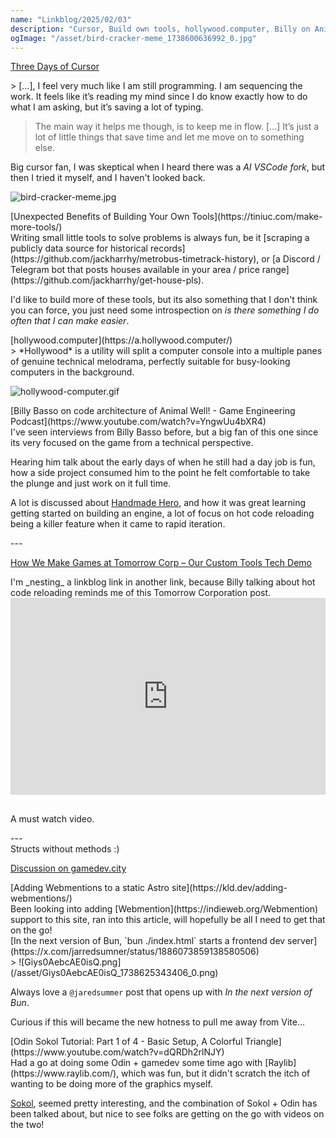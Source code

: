 ```yaml
---
name: "Linkblog/2025/02/03"
description: "Cursor, Build own tools, hollywood.computer, Billy on Animal Well tech, Webmentions on Astro, `bun ./index.html`, Odin Sokol."
ogImage: "/asset/bird-cracker-meme_1738600636992_0.jpg"
---
```


[Three Days of Cursor](https://loufranco.com/blog/three-days-of-cursor)

<div class="ml-[calc(1*1rem)] mb-8">
> [...], I feel very much like I am still programming. I am sequencing the work. It feels like it’s reading my mind since I do know exactly how to do what I am asking, but it’s saving a lot of typing.

> The main way it helps me though, is to keep me in flow. [...] It’s just a lot of little things that save time and let me move on to something else.

Big cursor fan, I was skeptical when I heard there was a _AI VSCode fork_, but then I tried it myself, and I haven't looked back.

![bird-cracker-meme.jpg](/asset/bird-cracker-meme_1738600636992_0.jpg)

</div>
[Unexpected Benefits of Building Your Own Tools](https://tiniuc.com/make-more-tools/)

<div class="ml-[calc(1*1rem)] mb-8">
Writing small little tools to solve problems is always fun, be it [scraping a publicly data source for historical records](https://github.com/jackharrhy/metrobus-timetrack-history), or [a Discord / Telegram bot that posts houses available in your area / price range](https://github.com/jackharrhy/get-house-pls).

I'd like to build more of these tools, but its also something that I don't think you can force, you just need some introspection on _is there something I do often that I can make easier_.

</div>
[hollywood.computer](https://a.hollywood.computer/)

<div class="ml-[calc(1*1rem)] mb-8">
> *Hollywood* is a utility will split a computer console into a multiple panes of genuine technical melodrama, perfectly suitable for busy-looking computers in the background.

![hollywood-computer.gif](/asset/hollywood-computer_1738601918638_0.gif)

</div>
[Billy Basso on code architecture of Animal Well! - Game Engineering Podcast](https://www.youtube.com/watch?v=YngwUu4bXR4)

<div class="ml-[calc(1*1rem)] mb-8">
I've seen interviews from Billy Basso before, but a big fan of this one since its very focused on the game from a technical perspective.

Hearing him talk about the early days of when he still had a day job is fun, how a side project consumed him to the point he felt comfortable to take the plunge and just work on it full time.

A lot is discussed about [Handmade Hero](https://hero.handmade.network/), and how it was great learning getting started on building an engine, a lot of focus on hot code reloading being a killer feature when it came to rapid iteration.

<div class="ml-[calc(2*1rem)] mb-8">
---

[How We Make Games at Tomorrow Corp – Our Custom Tools Tech Demo](https://tomorrowcorporation.com/posts/how-we-make-games-at-tomorrow-corp-our-custom-tools-tech-demo)

<div class="ml-[calc(3*1rem)] mb-8">
I'm _nesting_ a linkblog link in another link, because Billy talking about hot code reloading reminds me of this Tomorrow Corporation post.

<iframe style="padding-bottom: 1rem" width="100%" height="315" src="https://www.youtube.com/embed/72y2EC5fkcE?si=AboL0e2VOwRI9FTl" title="YouTube video player" frameborder="0" allow="accelerometer; autoplay; clipboard-write; encrypted-media; gyroscope; picture-in-picture; web-share" referrerpolicy="strict-origin-when-cross-origin" allowfullscreen></iframe>

A must watch video.

</div>
---

</div>
Structs without methods :)

[Discussion on gamedev.city](https://gamedev.city/s/fakfuy/game_engineering_podcast_billy_basso_on)

</div>
[Adding Webmentions to a static Astro site](https://kld.dev/adding-webmentions/)

<div class="ml-[calc(1*1rem)] mb-8">
Been looking into adding [Webmention](https://indieweb.org/Webmention) support to this site, ran into this article, will hopefully be all I need to get that on the go!

</div>
[In the next version of Bun, `bun ./index.html` starts a frontend dev server](https://x.com/jarredsumner/status/1886073859138580506)

<div class="ml-[calc(1*1rem)] mb-8">
> ![Giys0AebcAE0isQ.png](/asset/Giys0AebcAE0isQ_1738625343406_0.png)

Always love a `@jaredsummer` post that opens up with _In the next version of Bun_.

Curious if this will became the new hotness to pull me away from Vite...

</div>
[Odin Sokol Tutorial: Part 1 of 4 - Basic Setup, A Colorful Triangle](https://www.youtube.com/watch?v=dQRDh2rlNJY)

<div class="ml-[calc(1*1rem)] mb-8">
Had a go at doing some Odin + gamedev some time ago with [Raylib](https://www.raylib.com/), which was fun, but it didn't scratch the itch of wanting to be doing more of the graphics myself.

[Sokol](https://github.com/floooh/sokol), seemed pretty interesting, and the combination of Sokol + Odin has been talked about, but nice to see folks are getting on the go with videos on the two!

</div>
